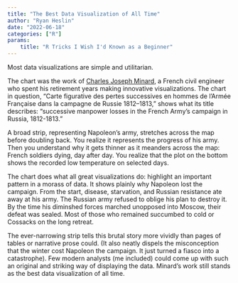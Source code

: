 ```yaml
---
title: "The Best Data Visualization of All Time"
author: "Ryan Heslin"
date: "2022-06-18"
categories: ["R"]
params:
    title: "R Tricks I Wish I'd Known as a Beginner"
---
```


Most data visualizations are simple and utilitarian. 


The chart was the work of [Charles Joseph Minard](https://en.wikipedia.org/wiki/Charles_Joseph_Minard), 
a French civil engineer who spent his retirement years making innovative 
visualizations. The chart in question, "Carte figurative des pertes successives en hommes de l'Armée Française dans la campagne de Russie 1812–1813,"
shows what its title describes: "successive manpower losses in the French Army's 
campaign in Russia, 1812-1813." 

A broad strip, representing Napoleon's army, stretches across the map before 
doubling back. You realize it represents the progress of his army. Then 
you understand why it gets thinner as it meanders across the map: French soldiers dying, 
day after day. You realize that the plot on the bottom shows the recorded low 
temperature on selected days. 

The chart does what all great visualizations do: highlight an important 
pattern in a morass of data. It shows plainly why Napoleon lost the campaign. 
From the start, disease, starvation, and Russian resistance ate away at his army.
The Russian army refused to oblige his plan to destroy it. By the time his 
diminshed forces marched unopposed into Moscow, their defeat was sealed. 
Most of those who remained succumbed to cold or Cossacks on the long retreat. 

The ever-narrowing strip tells this brutal story more vividly than pages of tables 
or narrative prose could. (It also neatly dispels the misconception that the winter cost Napoleon the campaign. It just 
turned a fiasco into a catastrophe).
Few modern analysts (me included) could come up with such an original and striking 
way of displaying the data. Minard's work still stands as the best data visualization of 
all time.
